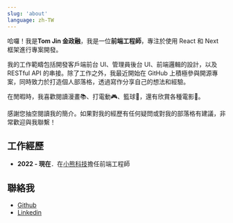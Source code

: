 ```yaml
---
slug: 'about'
language: zh-TW
---
```


哈囉！我是**Tom Jin 金政融**，我是一位**前端工程師**，專注於使用 React 和 Next 框架進行專案開發。

我的工作範疇包括開發客戶端前台 UI、管理員後台 UI、前端邏輯的設計，以及 RESTful API 的串接。除了工作之外，我最近開始在 GitHub 上積極參與開源專案，同時致力於打造個人部落格，透過寫作分享自己的想法和經驗。

在閒暇時，我喜歡閱讀漫畫📚、打電動🎮、籃球🏀，還有欣賞各種電影🎥。

感謝您抽空閱讀我的簡介。如果對我的經歷有任何疑問或對我的部落格有建議，非常歡迎與我聯繫！

## 工作經歷

- **2022 - 現在**．在[小熊科技](https://ibears.io/)擔任前端工程師

## 聯絡我

- [Github](https://github.com/tommm2)
- [Linkedin](https://www.linkedin.com/in/jinrup/)
